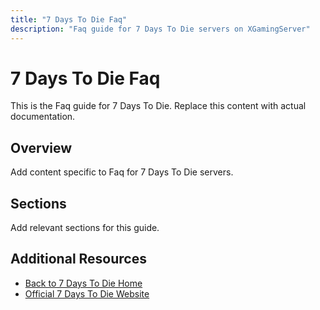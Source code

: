 ```yaml
---
title: "7 Days To Die Faq"
description: "Faq guide for 7 Days To Die servers on XGamingServer"
---
```


# 7 Days To Die Faq

This is the Faq guide for 7 Days To Die. Replace this content with actual documentation.

## Overview

Add content specific to Faq for 7 Days To Die servers.

## Sections

Add relevant sections for this guide.

## Additional Resources

- [Back to 7 Days To Die Home](./index)
- [Official 7 Days To Die Website](https://example.com)
